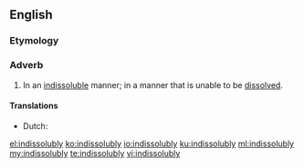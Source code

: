 ==English==

===Etymology===
{{suffix|indissoluble|ly|lang=en}}

===Adverb===
{{en-adv}}

# In an [[indissoluble]] manner; in a manner that is unable to be [[dissolve]]d.

====Translations====
{{trans-top|in an indissoluble manner}}
* Dutch: {{t|nl|onlosmakelijk}}
{{trans-mid}}
{{trans-bottom}}

[[el:indissolubly]]
[[ko:indissolubly]]
[[io:indissolubly]]
[[ku:indissolubly]]
[[ml:indissolubly]]
[[my:indissolubly]]
[[te:indissolubly]]
[[vi:indissolubly]]